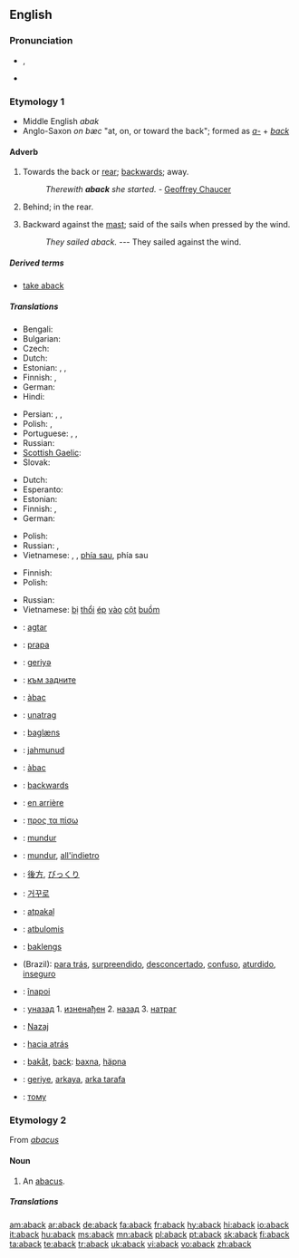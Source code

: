 ==English==

===Pronunciation===
* {{a|RP}} {{IPA|/əˈbæk/}}, {{SAMPA|/@"b{k/}}
* {{rhymes|æk}}

===Etymology 1===
* Middle English ''abak''
* Anglo-Saxon ''on bæc'' "at, on, or toward the back"; formed as ''[[a-]]'' + ''[[back]]''

====Adverb====
{{en-adv|-}}

# {{rare}} Towards the back or [[rear]]; [[backwards]]; away.
#: ''Therewith '''aback''' she started.'' - [[w:Geoffrey Chaucer|Geoffrey Chaucer]]
# Behind; in the rear.
# {{nautical}} Backward against the [[mast]]; said of the sails when pressed by the wind.
#: ''They sailed aback.'' --- They sailed against the wind.

=====Derived terms=====
* [[take aback]]

=====Translations=====
{{trans-top|backwards}}
* Bengali: {{t|bn|পেছন দিকে|sc=Beng|xs=Bengali}}
* Bulgarian: {{t|bg|назад, заднишком|sc=Cyrl}}
* Czech: {{t-|cs|zpět}}
* Dutch: {{t+|nl|achterwaarts}}
* Estonian: {{t|et|tagasi}}, {{t|et|tagaspidi}}, {{t|et|tagurpidi}}
* Finnish: {{t+|fi|takaisin}}, {{t-|fi|taaksepäin}}
* German: {{t+|de|rückwärts}}
* Hindi: {{t|hi|पीछ॓ की ओर|sc=Deva|xs=Hindi}}
{{trans-mid}}
* Persian: {{t|fa|جاخوردن|sc=fa-Arab|xs=Persian}}, {{t|fa|یکه خوردن|sc=fa-Arab|xs=Persian}}, {{t|fa|غافلگیرشدن|sc=fa-Arab|xs=Persian}}
* Polish: {{t|pl|wstecz}}, {{t|pl|do tyłu}}
* Portuguese: {{t|pt|atraz}}, {{t|pt|por detraz ás avessas}}, {{t|pt|pelo contrario}}
* Russian: {{t+|ru|назад|sc=Cyrl}}
* [[Scottish Gaelic]]: {{t-|gd|air ais|xs=Scottish Gaelic}}
* Slovak: {{t-|sk|naspäť}}
{{trans-bottom}}

{{trans-top|in the rear}}
* Dutch: {{t+|nl|achteraan}}
* Esperanto: {{t|eo|malantaŭen|xs=Esperanto}}
* Estonian: {{t-|et|pakkis}}
* Finnish: {{t+|fi|takana}}, {{t-|fi|takaosa}}
* German: {{t+|de|hinten}}
{{trans-mid}}
* Polish: {{t|pl|z tyłu}}
* Russian: {{t|ru|сзади|sc=Cyrl}}, {{t+|ru|позади|sc=Cyrl}}
* Vietnamese: {{t|vi|đằng sau|xs=Vietnamese}}, {{t|vi|lùi lại|xs=Vietnamese}}, {{t|vi|trở lại|xs=Vietnamese}} [[phía sau]], {{t|vi|về|xs=Vietnamese}} phía sau
{{trans-bottom}}

{{trans-top|said of sails pressed backward}}
* Finnish: {{t+|fi|pakki|alt=pakilla}}
* Polish: {{t|pl|bieg wsteczny}}
{{trans-mid}}
* Russian: {{t|ru|протв ветра|tr=prótiv v'étra|sc=Cyrl}}
* Vietnamese: [[bị]] [[thổi]] [[ép]] [[vào]] [[cột]] [[buồm]]
{{trans-bottom}}

{{checktrans-top}}
* {{ttbc|Afrikaans}}: [[agtar]]
* {{ttbc|Albanian}}: [[prapa]]
* {{ttbc|Azeri}}: [[geriyә]]
* {{ttbc|Bulgarian}}: [[към задните]]
* {{ttbc|Catalan}}: [[àbac]]
* {{ttbc|Croatian}}: [[unatrag]]
* {{ttbc|Danish}}: [[baglæns]]
* {{ttbc|Estonian}}: [[jahmunud]]
* {{ttbc|Catalan}}: [[àbac]]
* {{ttbc|Filipino}}: [[backwards]]
* {{ttbc|French}}: [[en arrière]]
* {{ttbc|Greek}}: [[προς τα πίσω]]
* {{ttbc|Indonesian}}: [[mundur]]
* {{ttbc|Italian}}: [[mundur]],  [[all'indietro]]
{{trans-mid}}
* {{ttbc|Japanese}}: [[後方]], [[びっくり]]
* {{ttbc|Korean}}: [[거꾸로]]
* {{ttbc|Latvian}}: [[atpakaļ]]
* {{ttbc|Lithuanian}}: [[atbulomis]]
* {{ttbc|Norwegian}}: [[baklengs]]
* {{ttbc|Portuguese}} (Brazil): [[para trás]], [[surpreendido]], [[desconcertado]], [[confuso]], [[aturdido]], [[inseguro]]
* {{ttbc|Romanian}}: [[înapoi]]
* {{ttbc|Serbian}}: [[уназад]]   1. [[изненађен]]  2. [[назад]]   3. [[натраг]]
* {{ttbc|Slovene}}: [[Nazaj]]
* {{ttbc|Spanish}}: [[hacia atrás]]
* {{ttbc|Swedish}}: [[bakåt]], [[back]]: [[baxna]], [[häpna]]
* {{ttbc|Turkish}}: [[geriye]], [[arkaya]], [[arka tarafa]]
* {{ttbc|Ukrainian}}: [[тому]]
{{trans-bottom}}

===Etymology 2===
From ''[[abacus]]''

====Noun====
{{en-noun}}

# {{obsolete}} An [[abacus]].

=====Translations=====
{{trans-see|abacus}}

[[am:aback]]
[[ar:aback]]
[[de:aback]]
[[fa:aback]]
[[fr:aback]]
[[hy:aback]]
[[hi:aback]]
[[io:aback]]
[[it:aback]]
[[hu:aback]]
[[ms:aback]]
[[mn:aback]]
[[pl:aback]]
[[pt:aback]]
[[sk:aback]]
[[fi:aback]]
[[ta:aback]]
[[te:aback]]
[[tr:aback]]
[[uk:aback]]
[[vi:aback]]
[[vo:aback]]
[[zh:aback]]